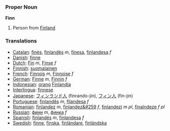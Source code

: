 === Proper Noun ===
'''Finn'''

# Person from [[Finland]]

=== Translations ===
*[[Catalan]]: [[finès]], [[finlandès]] ''m'', [[finesa]], [[finlandesa]] ''f''
*[[Danish]]: [[finne]]
*[[Dutch]]: [[Fin]] ''m'', [[Finse]] ''f''
*[[Finnish]]: [[suomalainen]]
*[[French]]: [[Finnois]] ''m'', [[Finnoise]] ''f''
*[[German]]: [[Finne]] ''m'', [[Finnin]] ''f''
*[[Indonesian]]: [[orang]] [[Finlandia]]
*[[Interlingua]]: [[finnese]]
*[[Japanese]]: [[フィンランド]][[人]] (finrando-jin), [[フィン]][[人]] (fin-jin)
*[[Portuguese]]: [[finlandês]] ''m'', [[filandesa]] ''f''
*[[Romanian]]: [[finlandez]] ''m'', [[finlandez&#259]] ''f'', [[finlandezi]] ''m pl'', [[finalndeze]] ''f pl''
*[[Russian]]: [[финн]] ''m'', [[финка]] ''f''
*[[Spanish]]: [[finlandés]] ''m'', [[finlandesa]] ''f''
*[[Swedish]]: [[finne]], [[finska]], [[finländare]], [[finländska]]